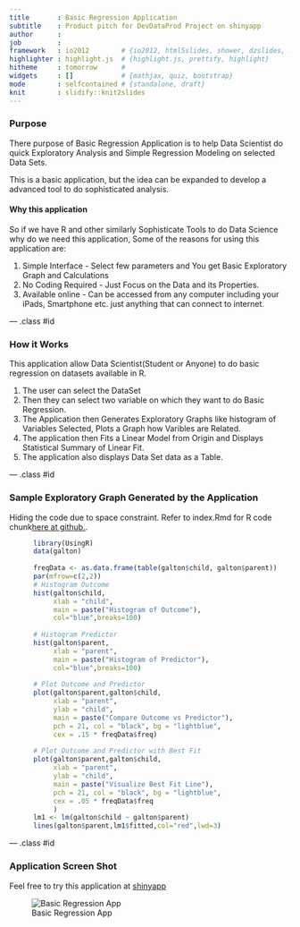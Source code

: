 ```yaml
---
title       : Basic Regression Application
subtitle    : Product pitch for DevDataProd Project on shinyapp
author      : 
job         : 
framework   : io2012        # {io2012, html5slides, shower, dzslides, ...}
highlighter : highlight.js  # {highlight.js, prettify, highlight}
hitheme     : tomorrow      # 
widgets     : []            # {mathjax, quiz, bootstrap}
mode        : selfcontained # {standalone, draft}
knit        : slidify::knit2slides
---
```


### Purpose
There purpose of Basic Regression Application is to help Data Scientist do quick Exploratory Analysis and Simple Regression Modeling on selected Data Sets.

This is a basic application, but the idea can be expanded to develop a advanced tool to do sophisticated analysis.

#### Why this application
So if we have R and other similarly Sophisticate Tools to do Data Science  why do we need this application, Some of the reasons for using this application are: 

1. Simple Interface - Select few parameters and You get Basic Exploratory Graph and Calculations
2. No Coding Required - Just Focus on the Data and its Properties.
3. Available online - Can be accessed from any computer including your iPads, Smartphone etc. just anything that can connect to internet.


--- .class #id 

### How it Works
This application allow Data Scientist(Student or Anyone) to do basic regression on datasets available in R. 

1. The user can select the DataSet 
2. Then they can select two variable on which they want to do Basic Regression.
3. The Application then  Generates Exploratory Graphs like histogram of Variables Selected, Plots a Graph how Varibles are Related.
4. The application then Fits a Linear Model from Origin and Displays Statistical Summary of Linear Fit.
5. The application also displays Data Set data as a Table. 


--- .class #id 

### Sample Exploratory Graph Generated by the Application
Hiding the code due to space constraint. Refer to index.Rmd for R code chunk[here at github.](https://github.com/skahali/devdataprod-presentation).

```r
      library(UsingR)
      data(galton)
      
      freqData <- as.data.frame(table(galton$child, galton$parent))
      par(mfrow=c(2,2))
      # Histogram Outcome
      hist(galton$child, 
           xlab = "child", 
           main = paste("Histogram of Outcome"),
           col="blue",breaks=100)
      
      # Histogram Predictor
      hist(galton$parent, 
           xlab = "parent", 
           main = paste("Histogram of Predictor"),
           col="blue",breaks=100)    
      
      # Plot Outcome and Predictor 
      plot(galton$parent,galton$child,
           xlab = "parent",
           ylab = "child",
           main = paste("Compare Outcome vs Predictor"),
           pch = 21, col = "black", bg = "lightblue",
           cex = .15 * freqData$freq)
      
      # Plot Outcome and Predictor with Best Fit
      plot(galton$parent,galton$child,
           xlab = "parent",
           ylab = "child",
           main = paste("Visualize Best Fit Line"),
           pch = 21, col = "black", bg = "lightblue",
           cex = .05 * freqData$freq 
           )
      lm1 <- lm(galton$child ~ galton$parent)
      lines(galton$parent,lm1$fitted,col="red",lwd=3)
```


--- .class #id 

### Application Screen Shot
Feel free to try this application at [shinyapp](https://skahali.shinyapps.io/devdataprod-assignment/) 

![Basic Regression App](AppScreen.PNG)
